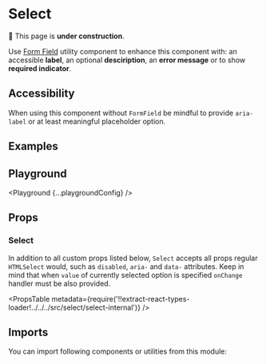 



# Select

🚧 This page is **under construction**.

Use [Form Field](/components/form-field) utility component to enhance this component with: an accessible **label**, an optional **desciription**, an **error message** or to show **required indicator**.

## Accessibility

When using this component without `FormField` be mindful to provide `aria-label` or at least meaningful placeholder option.

## Examples

<Example title="Basic Usage" path="select/basic-usage">
  <BasicUsage />
</Example>

<Example title="Sizes" path="select/sizes">
  <Sizes />
</Example>

<Example title="States" path="select/states">
  <States />
</Example>

<Example title="With Placeholder" path="select/with-placeholder">
  <WithPlaceholder />
</Example>

<Example title="Inverted" path="select/inverted" darkPreview>
  <Inverted />
</Example>

## Playground

<Playground {...playgroundConfig} />

## Props

### Select

In addition to all custom props listed below, `Select` accepts all props regular `HTMLSelect` would, such as `disabled`, `aria-` and `data-` attributes. Keep in mind that when `value` of currently selected option is specified `onChange` handler must be also provided.

<PropsTable
  metadata={require('!!extract-react-types-loader!../../../src/select/select-internal')}
/>

## Imports

You can import following components or utilities from this module:

<Imports module={SelectExports} path="@datacamp/waffles/select" />
